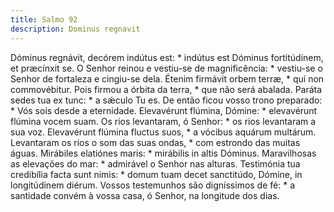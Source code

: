 ```yaml
---
title: Salmo 92
description: Dominus regnavit
---
```


<div class="side-by-side not-content">
  <span>
    Dóminus regnávit, decórem indútus est: * indútus est Dóminus fortitúdinem,
    et præcínxit se.
  </span>
  <span>
    O Senhor reinou e vestiu-se de magnificência: * vestiu-se o Senhor de
    fortaleza e cingiu-se dela.
  </span>
  <span>
    Étenim firmávit orbem terræ, * qui non commovébitur.
  </span>
  <span>
    Pois firmou a órbita da terra, * que não será abalada.
  </span>
  <span>Paráta sedes tua ex tunc: * a sǽculo Tu es.</span>
  <span>
    De então ficou vosso trono preparado: * Vós sois desde a eternidade.
  </span>
  <span>
    Elevavérunt flúmina, Dómine: * elevavérunt flúmina vocem suam.
  </span>
  <span>
    Os rios levantaram, ó Senhor: * os rios levantaram a sua voz.
  </span>
  <span>
    Elevavérunt flúmina fluctus suos, * a vócibus aquárum multárum.
  </span>
  <span>
    Levantaram os rios o som das suas ondas, * com estrondo das muitas águas.
  </span>
  <span>
    Mirábiles elatiónes maris: * mirábilis in altis Dóminus.
  </span>
  <span>
    Maravilhosas as elevações do mar: * admirável o Senhor nas alturas.
  </span>
  <span>
    Testimónia tua credibília facta sunt nimis: * domum tuam decet sanctitúdo,
    Dómine, in longitúdinem diérum.
  </span>
  <span>
    Vossos testemunhos são digníssimos de fé: * a santidade convém à vossa casa,
    ó Senhor, na longitude dos dias.
  </span>
</div>
